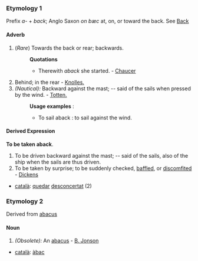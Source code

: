 ===Etymology 1===
Prefix ''a-'' + ''back''; Anglo Saxon ''on bæc'' at, on, or toward the back. See [[Back]]
====Adverb====
#(''Rare'') Towards the back or rear; backwards.
#:'''Quotations'''
#:*Therewith ''aback'' she started. - [[Chaucer]]
#Behind; in the rear - [[Knolles.]]
#''(Nautical):'' Backward against the mast; -- said of the sails when pressed by the wind. - [[Totten.]]
#:'''Usage examples''' :
#:*To sail aback : to sail against the wind.
====Derived Expression====
'''To be taken aback'''. 
#To be driven backward against the mast; -- said of the sails, also of the ship when the sails are thus driven. 
#To be taken by surprise; to be suddenly checked, [[baffled]], or [[discomfited]] - [[Dickens]]
*[[català]]: [[quedar]] [[desconcertat]] (2)
===Etymology 2===
Derived from [[abacus]]
====Noun====
#''(Obsolete):'' An [[abacus]] - [[B. Jonson]]
*[[català]]: [[àbac]]